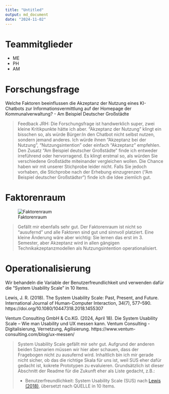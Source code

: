 ```yaml
---
title: "Untitled"
output: md_document
date: "2024-11-02"
---
```

# Teammitglieder
* ME
* PH
* AM

# Forschungsfrage 
Welche Faktoren beeinflussen die Akzeptanz der Nutzung eines KI-Chatbots zur Informationsvermittlung auf der Homepage der Kommunalverwaltung? - Am Beispiel Deutscher Großstädte

> Feedback JRH: Die Forschungsfrage ist handwerklich super, zwei kleine Kritikpunkte hätte ich aber. "Akzeptanz der Nutzung" klingt ein bisschen so, als würde Bürger:In den Chatbot nicht selbst nutzen, sondern jemand anderes. Ich würde ihnen "Akzeptanz bei der Nutzung", "Nutzungsintention" oder einfach "Akzeptanz" empfehlen. Den Zusatz "Am Beispiel deutscher Großstädte" finde ich entweder irreführend oder hervorragend. Es klingt erstmal so, als würden Sie verschiedene Großstädte miteinander vergleichen wollen. Die Chance haben wir mit unserer Stichprobe leider nicht. Falls Sie jedoch vorhaben, die Stichprobe nach der Erhebung einzugrenzen ("Am Beispiel deutscher Großstädt*er*") finde ich die Idee ziemlich gut. 

# Faktorenraum
![Faktorenraum](readme_files/Faktorenraum.JPG)

> Gefällt mir ebenfalls sehr gut. Der Faktorenraum ist nicht so "ausufernd" und alle Faktoren sind gut und sinnvoll platziert. Eine kleine Änderung wäre aber wichtig: Sie lernen das erst im 3. Semester, aber Akzeptanz wird in allen gängigen Technikakzeptanzmodellen als Nutzungsintention operationalisiert.

# Operationalisierung
Wir behandeln die Variable der Benutzerfreundlichkeit und verwenden dafür die "System Usability Scale" in 10 Items.

Lewis, J. R. (2018). The System Usability Scale: Past, Present, and Future. International Journal of Human-Computer Interaction, 34(7), 577–590. https://doi.org/10.1080/10447318.2018.1455307

Ventum Consulting GmbH & Co.KG. (2024, April 18). Die System Usability Scale – Wie man Usability und UX messen kann. Ventum Consulting - Digitalisierung, Vernetzung, Agilisierung. https://www.ventum-consulting.com/blog/ux-messen/

> System Usability Scale gefällt mir sehr gut. Aufgrund der anderen beiden Szenarien müssen wir hier aber schauen, dass der Fragebogen nicht zu ausufernd wird. Inhaltlich bin ich mir gerade nicht sicher, ob das die richtige Skala für uns ist, weil SUS eher dafür gedacht ist, kokrete Prototypen zu evaluieren. Grundsätzlich ist dieser Abschnitt der Readme für die Zukunft eher als Liste gedacht, z.B.: 
>
> * Benutzerfreundlichkeit: System Usability Scale (SUS) nach [Lewis (2018)](https://doi.org/10.1080/10447318.2018.1455307 "Lewis, J. R. (2018). The System Usability Scale: Past, Present, and Future. International Journal of Human-Computer Interaction, 34(7), 577–590. https://doi.org/10.1080/10447318.2018.1455307"), übersetzt nach QUELLE in 10 Items.